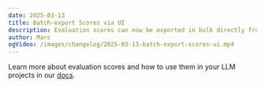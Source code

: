 ```yaml
---
date: 2025-03-13
title: Batch-export Scores via UI
description: Evaluation scores can now be exported in bulk directly from the Langfuse UI for easier analysis and reporting. Supports CSV and JSON formats.
author: Marc
ogVideo: /images/changelog/2025-03-13-batch-export-scores-ui.mp4
---
```



<ChangelogHeader />

Learn more about evaluation scores and how to use them in your LLM projects in our [docs](/docs/scores).
